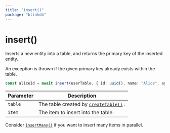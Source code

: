 ```yaml
---
title: "insert()"
package: "blinkdb"
---
```


# insert()

Inserts a new entity into a table, and returns the primary key of the inserted entity.

An exception is thrown if the given primary key already exists within the table.

```ts
const aliceId = await insert(userTable, { id: uuid(), name: "Alice", age: 23 });
```

| Parameter | Description                                           |
| --------- | ----------------------------------------------------- |
| `table`   | The table created by [`createTable()`](createtable) . |
| `item`    | The item to insert into the table.                    |

Consider [`insertMany()`](insertmany) if you want to insert many items in parallel.